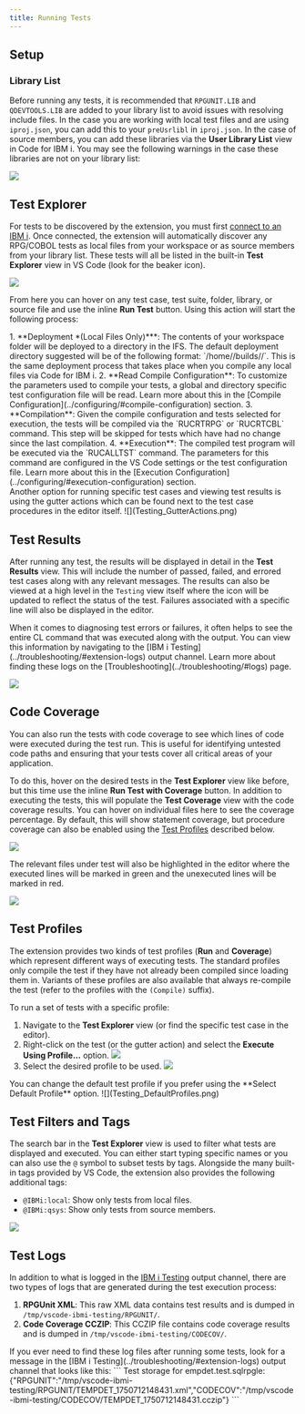 ---
title: Running Tests
---


## Setup

### Library List

Before running any tests, it is recommended that `RPGUNIT.LIB` and `QDEVTOOLS.LIB` are added to your library list to avoid issues with resolving include files. In the case you are working with local test files and are using `iproj.json`, you can add this to your `preUsrlibl` in `iproj.json`. In the case of source members, you can add these libraries via the **User Library List** view in Code for IBM i. You may see the following warnings in the case these libraries are not on your library list:

![](Testing_LibraryValidation.png)

## Test Explorer

For tests to be discovered by the extension, you must first [connect to an IBM i](../../../quickstart/). Once connected, the extension will automatically discover any RPG/COBOL tests as local files from your workspace or as source members from your library list. These tests will all be listed in the built-in **Test Explorer** view in VS Code (look for the beaker icon).

![](Testing_TestExplorer.png)

From here you can hover on any test case, test suite, folder, library, or source file and use the inline **Run Test** button. Using this action will start the following process:

<Steps>
  1. **Deployment *(Local Files Only)***: The contents of your workspace folder will be deployed to a directory in the IFS. The default deployment directory suggested will be of the following format: `/home/<user>/builds/<workspace-folder>/`. This is the same deployment process that takes place when you compile any local files via Code for IBM i.
  2. **Read Compile Configuration**: To customize the parameters used to compile your tests, a global and directory specific test configuration file will be read. Learn more about this in the [Compile Configuration](../configuring/#compile-configuration) section.
  3. **Compilation**: Given the compile configuration and tests selected for execution, the tests will be compiled via the `RUCRTRPG` or `RUCRTCBL` command. This step will be skipped for tests which have had no change since the last compilation.
  4. **Execution**: The compiled test program will be executed via the `RUCALLTST` command. The parameters for this command are configured in the VS Code settings or the test configuration file. Learn more about this in the [Execution Configuration](../configuring/#execution-configuration) section.
</Steps>

<Aside type="note">
  Another option for running specific test cases and viewing test results is using the gutter actions which can be found next to the test case procedures in the editor itself.
  ![](Testing_GutterActions.png)
</Aside>

## Test Results

After running any test, the results will be displayed in detail in the **Test Results** view. This will include the number of passed, failed, and errored test cases along with any relevant messages. The results can also be viewed at a high level in the `Testing` view itself where the icon will be updated to reflect the status of the test. Failures associated with a specific line will also be displayed in the editor.

<Aside type="tip">
  When it comes to diagnosing test errors or failures, it often helps to see the entire CL command that was executed along with the output. You can view this information by navigating to the [IBM i Testing](../troubleshooting/#extension-logs) output channel. Learn more about finding these logs on the [Troubleshooting](../troubleshooting/#logs) page.
</Aside>

![](Testing_TestResults.png)

## Code Coverage

You can also run the tests with code coverage to see which lines of code were executed during the test run. This is useful for identifying untested code paths and ensuring that your tests cover all critical areas of your application.

To do this, hover on the desired tests in the **Test Explorer** view like before, but this time use the inline **Run Test with Coverage** button. In addition to executing the tests, this will populate the **Test Coverage** view with the code coverage results. You can hover on individual files here to see the coverage percentage. By default, this will show statement coverage, but procedure coverage can also be enabled using the [Test Profiles](#test-profiles) described below.

![](Testing_TestCoverage.png)

The relevant files under test will also be highlighted in the editor where the executed lines will be marked in green and the unexecuted lines will be marked in red.

![](Testing_CodeCoverage.png)

## Test Profiles

The extension provides two kinds of test profiles (**Run** and **Coverage**) which represent different ways of executing tests. The standard profiles only compile the test if they have not already been compiled since loading them in. Variants of these profiles are also available that always re-compile the test (refer to the profiles with the `(Compile)` suffix).

To run a set of tests with a specific profile:

1. Navigate to the **Test Explorer** view (or find the specific test case in the editor).
2. Right-click on the test (or the gutter action) and select the **Execute Using Profile...** option.
  ![](Testing_ExecuteUsingProfile.png)
3. Select the desired profile to be used.
  ![](Testing_TestProfiles.png)

<Aside type="tip">
  You can change the default test profile if you prefer using the **Select Default Profile** option.
  ![](Testing_DefaultProfiles.png)
</Aside>

## Test Filters and Tags

The search bar in the **Test Explorer** view is used to filter what tests are displayed and executed. You can either start typing specific names or you can also use the `@` symbol to subset tests by tags. Alongside the many built-in tags provided by VS Code, the extension also provides the following additional tags:
* `@IBMi:local`: Show only tests from local files.
* `@IBMi:qsys`: Show only tests from source members.

![](Testing_TestTags.png)

## Test Logs

In addition to what is logged in the [IBM i Testing](../troubleshooting/#extension-logs) output channel, there are two types of logs that are generated during the test execution process:
1. **RPGUnit XML**: This raw XML data contains test results and is dumped in `/tmp/vscode-ibmi-testing/RPGUNIT/`.
2. **Code Coverage CCZIP**: This CCZIP file contains code coverage results and is dumped in `/tmp/vscode-ibmi-testing/CODECOV/`.

<Aside type="tip">
  If you ever need to find these log files after running some tests, look for a message in the [IBM i Testing](../troubleshooting/#extension-logs) output channel that looks like this:
  ```
  Test storage for empdet.test.sqlrpgle: {"RPGUNIT":"/tmp/vscode-ibmi-testing/RPGUNIT/TEMPDET_1750712148431.xml","CODECOV":"/tmp/vscode-ibmi-testing/CODECOV/TEMPDET_1750712148431.cczip"}
  ```
</Aside>